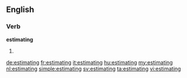 ==English==

===Verb===
'''estimating'''
# {{present participle of|estimate}}

[[de:estimating]]
[[fr:estimating]]
[[it:estimating]]
[[hu:estimating]]
[[my:estimating]]
[[nl:estimating]]
[[simple:estimating]]
[[sv:estimating]]
[[ta:estimating]]
[[vi:estimating]]